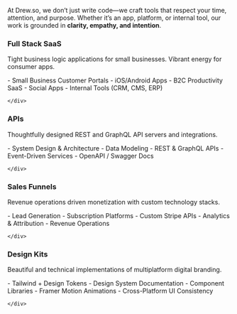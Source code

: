 
<Logo />

At Drew.so, we don’t just write code—we craft tools that respect your time, attention, and purpose. Whether it’s an app, platform, or internal tool, our work is grounded in **clarity, empathy, and intention**.

### Full Stack SaaS
Tight business logic applications for small businesses. Vibrant energy for consumer apps.
<div className="flex flex-row">
    <div className="w-1/2">
        - Small Business Customer Portals
        - iOS/Android Apps
        - B2C Productivity SaaS
        - Social Apps
        - Internal Tools (CRM, CMS, ERP)
    </div>
    <div className="w-1/2 grid grid-cols-4 gap-2">

    </div>
</div>

### APIs
Thoughtfully designed REST and GraphQL API servers and integrations.
<div className="flex flex-row">
    <div className="w-1/2">
        - System Design & Architecture
        - Data Modeling
        - REST & GraphQL APIs
        - Event-Driven Services
        - OpenAPI / Swagger Docs
    </div>
    <div className="w-1/2 grid grid-cols-4 gap-2">

    </div>
</div>

### Sales Funnels
Revenue operations driven monetization with custom technology stacks.
<div className="flex flex-row">
    <div className="w-1/2">
        - Lead Generation
        - Subscription Platforms
        - Custom Stripe APIs
        - Analytics & Attribution
        - Revenue Operations
    </div>
    <div className="w-1/2 grid grid-cols-4 gap-2">

    </div>
</div>

### Design Kits
Beautiful and technical implementations of multiplatform digital branding.
<div className="flex flex-row">
    <div className="w-1/2">
        - Tailwind + Design Tokens
        - Design System Documentation
        - Component Libraries
        - Framer Motion Animations
        - Cross-Platform UI Consistency
    </div>
    <div className="w-1/2 grid grid-cols-4 gap-2">

    </div>
</div>